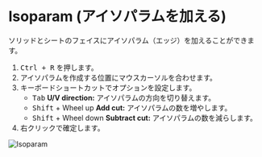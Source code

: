 
<Reference shortcut="Ctrl + R" command="Isoparam" button="" />

# Isoparam (アイソパラムを加える)

ソリッドとシートのフェイスにアイソパラム（エッジ）を加えることができます。

1. <kbd>Ctrl + R</kbd> を押します。
2. アイソパラムを作成する位置にマウスカーソルを合わせます。
3. キーボードショートカットでオプションを設定します。
   - <kbd>Tab</kbd> **U/V direction:** アイソパラムの方向を切り替えます。
   - <kbd>Shift</kbd> + Wheel up **Add cut:** アイソパラムの数を増やします。
   - <kbd>Shift</kbd> + Wheel down **Subtract cut:** アイソパラムの数を減らします。
4. 右クリックで確定します。

![Isoparam](/img/isoparam.gif)






